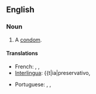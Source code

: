 ==English==

===Noun===
{{en-noun|sg=[[french]] [[letter]]}}

# {{idiomatic|euphemism}} A [[condom]].

====Translations====
{{trans-top|a condom}}
*French: {{t|fr|préservatif|{m}}, {{t|fr|capote anglaise|f}}, {{t|fr|condom|m}}
*[[Interlingua]]: {{t|ia|preservativo, {{t|ia|condom}}
{{trans-mid}}
*Portuguese: {{t|pt|preservativo|m}}, {{t|pt|camisa-de-vênu|f}}, {{t|pt|camisinha|f}}
{{trans-bottom}}